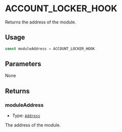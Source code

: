 # ACCOUNT_LOCKER_HOOK 

Returns the address of the module.

## Usage

```typescript copy
const moduleAddress = ACCOUNT_LOCKER_HOOK 
```

## Parameters

None

## Returns

### moduleAddress

- Type: [`Address`](https://viem.sh/docs/glossary/types#address)

The address of the module.
